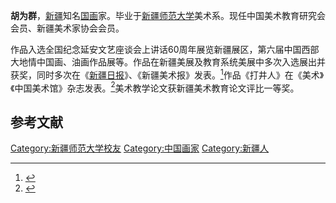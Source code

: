 '''胡为群'''{{BD|1954年|12月17日}}，[[新疆维吾尔自治区|新疆]]知名[[中国画|国画]]家。毕业于[[新疆师范大学|新疆师范大学]]美术系。现任中国美术教育研究会会员、新疆美术家协会会员。

作品入选全国纪念延安文艺座谈会上讲话60周年展览新疆展区，第六届中国西部大地情中国画、油画作品展等。作品在新疆美展及教育系统美展中多次入选展出并获奖，同时多次在《[[新疆日报|新疆日报]]》、《新疆美术报》发表。<ref>{{Cite web|url=http://www.ts.cn/special/201310/xjzghwszt/2013-10/22/content_8830588.htm|title=- 新疆天山网|accessdate=2016-05-13|work=www.ts.cn|archive-url=https://web.archive.org/web/20160530155153/http://www.ts.cn/special/201310/xjzghwszt/2013-10/22/content_8830588.htm|archive-date=2016-05-30|dead-url=yes}}</ref>作品《打井人》在《美术》《中国美术馆》杂志发表。<ref>{{Cite web|url=http://qk.laicar.com/Home/Content/911937|title=新疆中国画的崛起——“大美天山·新疆中国画全国行作品展”印象|accessdate=2016-05-12|author=尚辉|date=|publisher=}}</ref>美术教学论文获新疆美术教育论文评比一等奖。

== 参考文献 ==
<references />

{{China-painter-stub}}
[[Category:新疆师范大学校友|Category:新疆师范大学校友]]
[[Category:中国画家|Category:中国画家]]
[[Category:新疆人|Category:新疆人]]